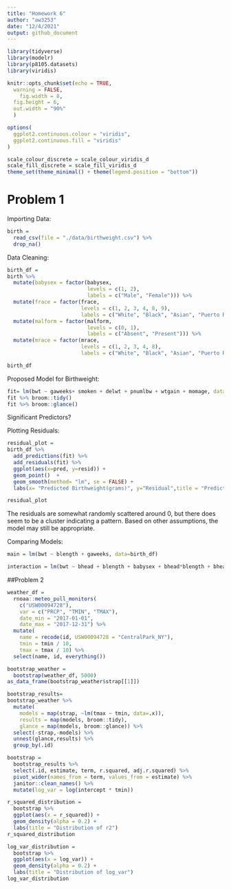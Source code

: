```yaml
---
title: "Homework 6"
author: "aw3253"
date: "12/4/2021"
output: github_document
---
```


```r
library(tidyverse)
library(modelr)
library(p8105.datasets)
library(viridis)

knitr::opts_chunk$set(echo = TRUE,
  warning = FALSE,
	fig.width = 8, 
  fig.height = 6,
  out.width = "90%"                    
  )

options(
  ggplot2.continuous.colour = "viridis",
  ggplot2.continuous.fill = "viridis"
)

scale_colour_discrete = scale_colour_viridis_d
scale_fill_discrete = scale_fill_viridis_d
theme_set(theme_minimal() + theme(legend.position = "bottom"))
```


# Problem 1

Importing Data:

```r
birth =
  read_csv(file = "./data/birthweight.csv") %>% 
  drop_na()
```


Data Cleaning:

```r
birth_df =
birth %>% 
  mutate(babysex = factor(babysex,
                          levels = c(1, 2),
                          labels = c("Male", "Female"))) %>% 
  mutate(frace = factor(frace,
                        levels = c(1, 2, 3, 4, 8, 9),
                        labels = c("White", "Black", "Asian", "Puerto Rican", "Other", "Unknown"))) %>% 
  mutate(malform = factor(malform,
                          levels = c(0, 1),
                          labels = c("Absent", "Present"))) %>% 
  mutate(mrace = factor(mrace,
                        levels = c(1, 2, 3, 4, 8),
                        labels = c("White", "Black", "Asian", "Puerto Rican", "Other")))

birth_df
```


Proposed Model for Birthweight:

```r
fit= lm(bwt ~ gaweeks+ smoken + delwt + pnumlbw + wtgain + momage, data = birth_df)
fit %>% broom::tidy()
fit %>% broom::glance()
```

Significant Predictors?


Plotting Residuals:

```r
residual_plot =
birth_df %>% 
  add_predictions(fit) %>% 
  add_residuals(fit) %>% 
  ggplot(aes(x=pred, y=resid)) +
  geom_point()  +
  geom_smooth(method= "lm", se = FALSE) +
  labs(x= "Predicted Birthweight(grams)", y="Residual",title = "Predictions of Proposed Model vs Residuals")

residual_plot
```

The residuals are somewhat randomly scattered around 0, but there does seem to be a cluster indicating a pattern. Based on other assumptions, the model may still be appropriate. 


Comparing Models:

```r
main = lm(bwt ~ blength + gaweeks, data=birth_df)

interaction = lm(bwt ~ bhead + blength + babysex + bhead*blength + bhead*babysex + blength*babysex, data=birth_df)
```


##Problem 2
```r
weather_df = 
  rnoaa::meteo_pull_monitors(
    c("USW00094728"),
    var = c("PRCP", "TMIN", "TMAX"), 
    date_min = "2017-01-01",
    date_max = "2017-12-31") %>%
  mutate(
    name = recode(id, USW00094728 = "CentralPark_NY"),
    tmin = tmin / 10,
    tmax = tmax / 10) %>%
  select(name, id, everything())
```


```r
bootstrap_weather =
  bootstrap(weather_df, 5000) 
as_data_frame(bootstrap_weather$strap[[1]])
```


```r
bootstrap_results=
bootstrap_weather %>% 
  mutate(
    models = map(strap, ~lm(tmax ~ tmin, data=.x)),
    results = map(models, broom::tidy),
    glance = map(models, broom::glance)) %>% 
  select(-strap,-models) %>% 
  unnest(glance,results) %>% 
  group_by(.id)
```

```r
bootstrap = 
  bootstrap_results %>% 
  select(.id, estimate, term, r.squared, adj.r.squared) %>% 
  pivot_wider(names_from = term, values_from = estimate) %>% 
  janitor::clean_names() %>% 
  mutate(log_var = log(intercept * tmin)) 
```


```r
r_squared_distribution = 
  bootstrap %>% 
  ggplot(aes(x = r_squared)) +
  geom_density(alpha = 0.2) +  
  labs(title = "Distribution of r2")
r_squared_distribution
```
```r
log_var_distribution =
  bootstrap %>% 
  ggplot(aes(x = log_var)) +
  geom_density(alpha = 0.2) +
  labs(title = "Distribution of log_var")
log_var_distribution
```
